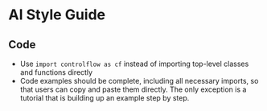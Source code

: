 # AI Style Guide

## Code
- Use `import controlflow as cf` instead of importing top-level classes and functions directly
- Code examples should be complete, including all necessary imports, so that users can copy and paste them directly. The only exception is a tutorial that is building up an example step by step.